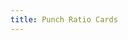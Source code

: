 ```yaml
---
title: Punch Ratio Cards
---
```



<Table textAlign={'center'} bordered={true}
  rows={[
    ['A. For every lemon-lime soda, there is a pineapple juice.',],
    ['C. One-fourth of the punch is lemon-lime soda.', ],
    ['E. Half of the mixture is pineapple juice.'],
    ['G. Lemon-lime soda : Pineapple juice = 4 : 5'],
    ['I. For every lemon-lime soda, there are two pineapple juices.', 'J. For every lemon-lime soda, there are 3/2 pineapple juices.'],
    ['K. Pineapple juice : Lemon-lime soda = 3 : 1', 'L. Three-fifths of the punch is pineapple juice.']
  ]}
/>
